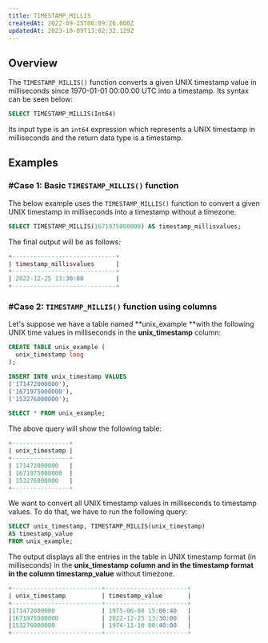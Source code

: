 ```yaml
---
title: TIMESTAMP_MILLIS
createdAt: 2022-09-15T06:09:26.000Z
updatedAt: 2023-10-09T13:02:32.129Z
---
```


## Overview

The `TIMESTAMP_MILLIS()` function converts a given UNIX timestamp value in milliseconds since 1970-01-01 00:00:00 UTC into a timestamp. Its syntax can be seen below:

```sql
SELECT TIMESTAMP_MILLIS(Int64)
```

Its input type is an `int64` expression which represents a UNIX timestamp in milliseconds and the return data type is a timestamp.

## Examples

### #Case 1: Basic `TIMESTAMP_MILLIS()` function

The below example uses the `TIMESTAMP_MILLIS()` function to convert a given UNIX timestamp in milliseconds into a timestamp without a timezone.

```sql
SELECT TIMESTAMP_MILLIS(1671975000000) AS timestamp_millisvalues;
```

The final output will be as follows:

```sql
+-----------------------------+
| timestamp_millisvalues      |
+-----------------------------+
| 2022-12-25 13:30:00         |
+-----------------------------+
```

### #Case 2: `TIMESTAMP_MILLIS()` function using columns

Let's suppose we have a table named **unix\_example **with the following UNIX time values in milliseconds in the **unix\_timestamp** column:

```sql
CREATE TABLE unix_example (
  unix_timestamp long
);

INSERT INTO unix_timestamp VALUES 
('171472000000'),
('1671975000000'),
('153276000000');
```

```sql
SELECT * FROM unix_example;
```

The above query will show the following table:

```sql
+----------------+
| unix_timestamp | 
+----------------+
| 171472000000   |
| 1671975000000  |
| 153276000000   |
+----------------+
```

We want to convert all UNIX timestamp values in milliseconds to timestamp values. To do that, we have to run the following query:

```sql
SELECT unix_timestamp, TIMESTAMP_MILLIS(unix_timestamp)
AS timestamp_value
FROM unix_example;
```

The output displays all the entries in the table in UNIX timestamp format (in milliseconds) in the **unix\_timestamp **column and in the timestamp format in the column** timestamp\_value** without timezone.

```sql
+-------------------------+-----------------------+
| unix_timestamp          | timestamp_value       |
+-------------------------+-----------------------+
|171472000000             | 1975-06-08 15:06:40   |
|1671975000000            | 2022-12-25 13:30:00   |
|153276000000             | 1974-11-10 00:40:00   |
+-------------------------+-----------------------+
```

